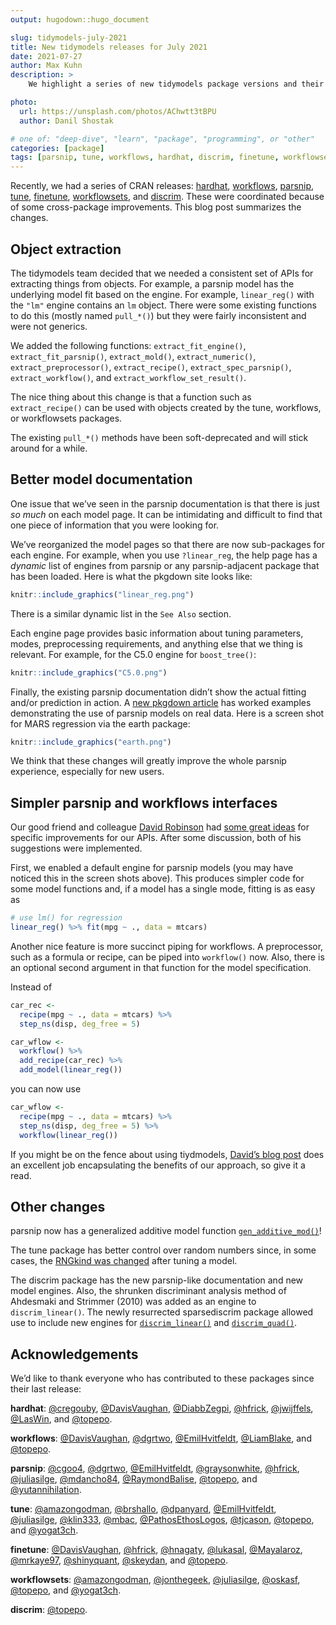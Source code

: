 ```yaml
---
output: hugodown::hugo_document

slug: tidymodels-july-2021
title: New tidymodels releases for July 2021
date: 2021-07-27
author: Max Kuhn
description: >
    We highlight a series of new tidymodels package versions and their improvements.  

photo:
  url: https://unsplash.com/photos/AChwtt3tBPU
  author: Danil Shostak

# one of: "deep-dive", "learn", "package", "programming", or "other"
categories: [package] 
tags: [parsnip, tune, workflows, hardhat, discrim, finetune, workflowsets]
---
```


<!--
TODO:
* [ ] Look over / edit the post's title in the yaml
* [ ] Edit (or delete) the description; note this appears in the Twitter card
* [ ] Pick category and tags (see existing with `hugodown::tidy_show_meta()`)
* [ ] Find photo & update yaml metadata
* [ ] Create `thumbnail-sq.jpg`; height and width should be equal
* [ ] Create `thumbnail-wd.jpg`; width should be >5x height
* [ ] `hugodown::use_tidy_thumbnails()`
* [ ] Add intro sentence, e.g. the standard tagline for the package
* [ ] `usethis::use_tidy_thanks()`
-->

Recently, we had a series of CRAN releases: [hardhat](https://hardhat.tidymodels.org/news/index.html#hardhat-0-1-6-2021-07-14), [workflows](https://workflows.tidymodels.org/news/#workflows-0-2-3-2021-07-15), [parsnip](https://parsnip.tidymodels.org/news/#parsnip-0-1-7-2021-07-21), [tune](https://tune.tidymodels.org/news/#tune-0-1-6-2021-07-21), [finetune](https://finetune.tidymodels.org/news/#finetune-0-1-0-unreleased), [workflowsets](https://workflowsets.tidymodels.org/news/#workflowsets-0-1-0-unreleased), and [discrim](https://discrim.tidymodels.org/news/#discrim-0-1-3-unreleased). These were coordinated because of some cross-package improvements. This blog post summarizes the changes. 

## Object extraction

The tidymodels team decided that we needed a consistent set of APIs for extracting things from objects. For example, a parsnip model has the underlying model fit based on the engine. For example, `linear_reg()` with the `"lm"` engine contains an `lm` object. There were some existing functions to do this (mostly named `pull_*()`) but they were fairly inconsistent and were not generics. 

We added the following functions: `extract_fit_engine()`, `extract_fit_parsnip()`, `extract_mold()`, `extract_numeric()`, `extract_preprocessor()`, `extract_recipe()`, `extract_spec_parsnip()`, `extract_workflow()`, and `extract_workflow_set_result()`. 

The nice thing about this change is that a function such as `extract_recipe()` can be used with objects created by the tune, workflows, or workflowsets packages. 

The existing `pull_*()` methods have been soft-deprecated and will stick around for a while. 

## Better model documentation

One issue that we've seen in the parsnip documentation is that there is just _so much_ on each model page. It can be intimidating and difficult to find that one piece of information that you were looking for. 

We've reorganized the model pages so that there are now sub-packages for each engine. For example, when you use `?linear_reg`, the help page has a _dynamic_ list of engines from parsnip or any parsnip-adjacent package that has been loaded. Here is what the pkgdown site looks like: 

```r
knitr::include_graphics("linear_reg.png")
```

There is a similar dynamic list in the `See Also` section. 

Each engine page provides basic information about tuning parameters, modes, preprocessing requirements, and anything else that we thing is relevant. For example, for the C5.0 engine for `boost_tree()`:

```r
knitr::include_graphics("C5.0.png")
```

Finally, the existing parsnip documentation didn't show the actual fitting and/or prediction in action. A [new pkgdown article](https://parsnip.tidymodels.org/articles/articles/Examples.html) has worked examples demonstrating the use of parsnip models on real data. Here is a screen shot for MARS regression via the earth package: 

```r
knitr::include_graphics("earth.png")
```

We think that these changes will greatly improve the whole parsnip experience, especially for new users. 

## Simpler parsnip and workflows interfaces

Our good friend and colleague [David Robinson](https://twitter.com/drob) had [some great ideas](http://varianceexplained.org/r/sliced-ml/#where-tidymodels-can-improve) for specific improvements for our APIs. After some discussion, both of his suggestions were implemented. 

First, we enabled a default engine for parsnip models (you may have noticed this in the screen shots above). This produces simpler code for some model functions and, if a model has a single mode, fitting is as easy as

```r
# use lm() for regression
linear_reg() %>% fit(mpg ~ ., data = mtcars)
```

Another nice feature is more succinct piping for workflows. A preprocessor, such as a formula or recipe, can be piped into `workflow()` now. Also, there is an optional second argument in that function for the model specification. 

Instead of 

```r
car_rec <- 
  recipe(mpg ~ ., data = mtcars) %>% 
  step_ns(disp, deg_free = 5)

car_wflow <- 
  workflow() %>% 
  add_recipe(car_rec) %>% 
  add_model(linear_reg())
```

you can now use

```r
car_wflow <- 
  recipe(mpg ~ ., data = mtcars) %>% 
  step_ns(disp, deg_free = 5) %>% 
  workflow(linear_reg()) 
```  

If you might be on the fence about using tiydmodels, [David's blog post](http://varianceexplained.org/r/sliced-ml/) does an excellent job encapsulating the benefits of our approach, so give it a read. 


## Other changes

parsnip now has a generalized additive model function [`gen_additive_mod()`](https://parsnip.tidymodels.org/reference/gen_additive_mod.html)! 

The tune package has better control over random numbers since, in some cases, the [RNGkind was changed](https://github.com/tidymodels/tune/issues/389) after tuning a model. 

The discrim package has the new parsnip-like documentation and new model engines. Also, the shrunken discriminant analysis method of Ahdesmaki and Strimmer (2010) was added as an engine to `discrim_linear()`. The newly resurrected sparsediscrim package allowed use to include new engines for [`discrim_linear()`](https://discrim.tidymodels.org/reference/details_discrim_linear_sparsediscrim.html) and [`discrim_quad()`](https://discrim.tidymodels.org/reference/details_discrim_quad_sparsediscrim.html). 


## Acknowledgements

We'd like to thank everyone who has contributed to these packages since their last release:

**hardhat**: [&#x0040;cregouby](https://github.com/cregouby), [&#x0040;DavisVaughan](https://github.com/DavisVaughan), [&#x0040;DiabbZegpi](https://github.com/DiabbZegpi), [&#x0040;hfrick](https://github.com/hfrick), [&#x0040;jwijffels](https://github.com/jwijffels), [&#x0040;LasWin](https://github.com/LasWin), and [&#x0040;topepo](https://github.com/topepo).

**workflows**: [&#x0040;DavisVaughan](https://github.com/DavisVaughan), [&#x0040;dgrtwo](https://github.com/dgrtwo), [&#x0040;EmilHvitfeldt](https://github.com/EmilHvitfeldt), [&#x0040;LiamBlake](https://github.com/LiamBlake), and [&#x0040;topepo](https://github.com/topepo).

**parsnip**: [&#x0040;cgoo4](https://github.com/cgoo4), [&#x0040;dgrtwo](https://github.com/dgrtwo), [&#x0040;EmilHvitfeldt](https://github.com/EmilHvitfeldt), [&#x0040;graysonwhite](https://github.com/graysonwhite), [&#x0040;hfrick](https://github.com/hfrick), [&#x0040;juliasilge](https://github.com/juliasilge), [&#x0040;mdancho84](https://github.com/mdancho84), [&#x0040;RaymondBalise](https://github.com/RaymondBalise), [&#x0040;topepo](https://github.com/topepo), and [&#x0040;yutannihilation](https://github.com/yutannihilation).

**tune**: [&#x0040;amazongodman](https://github.com/amazongodman), [&#x0040;brshallo](https://github.com/brshallo), [&#x0040;dpanyard](https://github.com/dpanyard), [&#x0040;EmilHvitfeldt](https://github.com/EmilHvitfeldt), [&#x0040;juliasilge](https://github.com/juliasilge), [&#x0040;klin333](https://github.com/klin333), [&#x0040;mbac](https://github.com/mbac), [&#x0040;PathosEthosLogos](https://github.com/PathosEthosLogos), [&#x0040;tjcason](https://github.com/tjcason), [&#x0040;topepo](https://github.com/topepo), and [&#x0040;yogat3ch](https://github.com/yogat3ch).

**finetune**: [&#x0040;DavisVaughan](https://github.com/DavisVaughan), [&#x0040;hfrick](https://github.com/hfrick), [&#x0040;hnagaty](https://github.com/hnagaty), [&#x0040;lukasal](https://github.com/lukasal), [&#x0040;Mayalaroz](https://github.com/Mayalaroz), [&#x0040;mrkaye97](https://github.com/mrkaye97), [&#x0040;shinyquant](https://github.com/shinyquant), [&#x0040;skeydan](https://github.com/skeydan), and [&#x0040;topepo](https://github.com/topepo).

**workflowsets**: [&#x0040;amazongodman](https://github.com/amazongodman), [&#x0040;jonthegeek](https://github.com/jonthegeek), [&#x0040;juliasilge](https://github.com/juliasilge), [&#x0040;oskasf](https://github.com/oskasf), [&#x0040;topepo](https://github.com/topepo), and [&#x0040;yogat3ch](https://github.com/yogat3ch).

**discrim**: [&#x0040;topepo](https://github.com/topepo).
